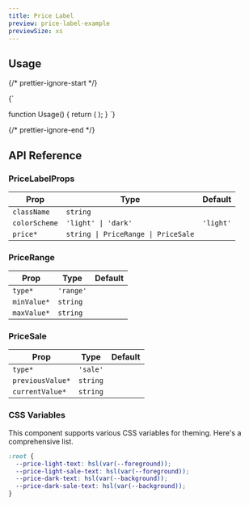 ```yaml
---
title: Price Label
preview: price-label-example
previewSize: xs
---
```


## Usage

{/* prettier-ignore-start */}

<CodeBlock lang="ts">{`

function Usage() {
    return (
        <PriceLabel price="100" />
    );
}
`}
</CodeBlock>

{/* prettier-ignore-end */}

## API Reference

### PriceLabelProps

| Prop          | Type                                | Default   |
| ------------- | ----------------------------------- | --------- |
| `className`   | `string`                            |           |
| `colorScheme` | `'light' \| 'dark'`                 | `'light'` |
| `price*`      | `string \| PriceRange \| PriceSale` |           |

### PriceRange

| Prop        | Type      | Default |
| ----------- | --------- | ------- |
| `type*`     | `'range'` |         |
| `minValue*` | `string`  |         |
| `maxValue*` | `string`  |         |

### PriceSale

| Prop             | Type     | Default |
| ---------------- | -------- | ------- |
| `type*`          | `'sale'` |         |
| `previousValue*` | `string` |         |
| `currentValue*`  | `string` |         |

### CSS Variables

This component supports various CSS variables for theming. Here's a comprehensive list.

```css
:root {
  --price-light-text: hsl(var(--foreground));
  --price-light-sale-text: hsl(var(--foreground));
  --price-dark-text: hsl(var(--background));
  --price-dark-sale-text: hsl(var(--background));
}
```
